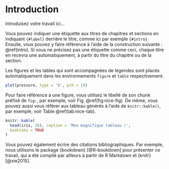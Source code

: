 # Introduction {#intro}

Introduisez votre travail ici...

Vous pouvez indiquer une étiquette aux titres de chapitres et sections en indiquant `{#label}` derrière le titre, comme ici par exemple `{#intro}`. Ensuite, vous pouvez y faire référence à l'aide de la construction suivante\ : \@ref(intro). Si vous ne précisez pas une étiquette comme ceci, chaque titre en recevra une automatiquement, à partir du titre du chapitre ou de la section. 

Les figures et les tables qui sont accompagnées de légendes sont placés automatiquement dans les environnements `figure` et `table` respectivement.

```r
plot(pressure, type = 'b', pch = 19)
```

Pour faire référence à une figure, vous utilisez le libellé de son chunk préfixé de `fig:`, par exemple, voir Fig. \@ref(fig:nice-fig). De même, vous pouvez aussi vous référer aux tableau générés à l'aide de `knitr::kable()`, par exemple, voir Table \@ref(tab:nice-tab).

```r
knitr::kable(
  head(iris, 20), caption = 'Mon magnifique tableau !',
  booktabs = TRUE
)
```

Vous pouvez également écrire des citations bibliographiques. Par exemple, nous utilisons le package {bookdown} [@R-bookdown] pour présenter ce travail, qui a été compilé par ailleurs à partir de R Markdown et {knitr} [@xie2015].
